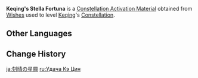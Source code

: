 {{Item Infobox
|id           = 001142
|image        = Item Stella Fortuna (5 Star).png
|type         = Constellation Activation Materials
|group        = Stella Fortuna
|quality      = 5
|description  = [[Keqing]]'s Constellation Activation Material
|source1      = [[Wishes]]
}}
'''Keqing's Stella Fortuna''' is a [[Constellation Activation Material]] obtained from [[Wishes]] used to level [[Keqing]]'s [[Constellation]].

==Other Languages==
{{Other Languages
|en      = Keqing's Stella Fortuna
|zhs     = 刻晴的命星
|zhs_rm  = Kèqíng de Mìngxīng
|zht     = 刻晴的命星
|zht_rm  = Kèqíng de Mìngxīng
|zh_tl   = Keqing's {{Lex|Stella Fortuna|zh}}
|ja      = {{Rubi|刻|こく|晴|せい}}の星屑
|ja_rm   = Kokusei no Hoshikuzu
|ja_tl   = Keqing's {{Lex|Stella Fortuna|ja}}
|ko      = {{tt|각청|刻晴}}의 운명의 별
|ko_rm   = Gakcheong-ui Unmyeong-ui Byeol
|ko_tl   = Keqing's {{Lex|Stella Fortuna|ko}}
|es      = Stella Fortuna de Keqing
|es_tl   = Keqing's Stella Fortuna
|fr      = Stella Fortuna de Keqing
|fr_tl   = Keqing's Stella Fortuna
|ru      = <!--Удача Кэ Цин-->
|ru_tl   = <!--Keqing's {{Lex|Stella Fortuna|ru}}-->
|th      = ดวงดาวแห่งชีวิตของ Keqing
|th_rm   = Duangdao haeng Chiwit khong Keqing
|th_tl   = Keqing's {{Lex|Stella Fortuna|th}}
|vi      = Chòm Sao Của Keqing
|vi_tl   = Keqing's {{Lex|Stella Fortuna|vi}}
|de      = Stella Fortuna von Keqing
|de_tl   = Keqing's Stella Fortuna
|id      = Keqing's Stella Fortuna
|pt      = <!--Constelação de Keqing/Stella Fortuna de Keqing-->
|pt_tl   = <!--Keqing's Stella Fortuna-->
|tr      = <!--Keqing' Yaşam Yıldızı-->
|tr_tl   = <!--Keqing's Stella Fortuna-->
|it      = Stella Fortuna di Keqing
|it_tl   = Keqing's Stella Fortuna
}}

==Change History==
{{Change History|1.0}}

[[ja:刻晴の星屑]]
[[ru:Удача Кэ Цин]]